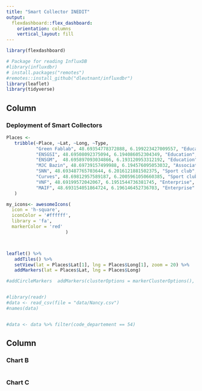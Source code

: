 ```yaml
---
title: "Smart Collector INEDIT"
output: 
  flexdashboard::flex_dashboard:
    orientation: columns
    vertical_layout: fill
---
```


```r
library(flexdashboard)

# Package for reading InfluxDB
#library(influxdbr)
# install.packages("remotes")
#remotes::install_github("dleutnant/influxdbr")
library(leaflet)
library(tidyverse)
```

Column {data-width=650}
-----------------------------------------------------------------------

### Deployment of Smart Collectors

```r

Places <- 
   tribble(~Place, ~Lat, ~Long, ~Type,
           "Green Fablab", 48.69354778372888, 6.199223427009557, "Education",
           "ENSGSI", 48.69508092375094, 6.194086052304349, "Education",
           "ENSGM",  48.695897093034866, 6.193120953312192, "Education",
           "MJC Bazin", 48.69739157499988, 6.194576095053032, "Association",
           "SNN", 48.693487765703644, 6.2016121881502375, "Sport club",
           "Curves", 48.69812957589187, 6.2005961050660385, "Sport club",
           "VNF", 48.69199572042067, 6.1951544736381745, "Enterprise",
           "MAIF", 48.693154051864724, 6.196146452736703, "Enterprise"
   )

my_icons<- awesomeIcons(
  icon = 'h-square',
  iconColor = '#ffffff',
  library = 'fa',
  markerColor = 'red'
                      )



leaflet() %>%
   addTiles() %>%
   setView(lat = Places$Lat[1], lng = Places$Long[1], zoom = 20) %>%  
   addMarkers(lat = Places$Lat, lng = Places$Long) 

#addCircleMarkers  addMarkers(clusterOptions = markerClusterOptions(), popup = "Hi")



```


```r
#library(readr)
#data <- read_csv(file = "data/Nancy.csv")
#names(data)


#data <- data %>% filter(code_departement == 54)


```

Column {data-width=350}
-----------------------------------------------------------------------

### Chart B

```r

```

### Chart C

```r

```

